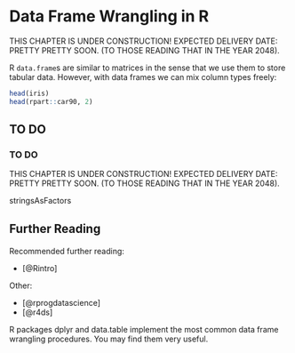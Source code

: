 # Data Frame Wrangling in R

<!-- (C) 2020 Marek Gagolewski, https://www.gagolewski.com -->



THIS CHAPTER IS UNDER CONSTRUCTION! EXPECTED DELIVERY DATE: PRETTY PRETTY SOON.
(TO THOSE READING THAT IN THE YEAR 2048).



R `data.frame`s are similar to matrices in the sense that
we use them to store tabular data.
However, with data frames we can mix column types freely:

```r
head(iris)
head(rpart::car90, 2)
```


## TO DO

### TO DO

THIS CHAPTER IS UNDER CONSTRUCTION! EXPECTED DELIVERY DATE: PRETTY PRETTY SOON.
(TO THOSE READING THAT IN THE YEAR 2048).




stringsAsFactors



## Further Reading

#### {.allowframebreaks .unnumbered}

Recommended further reading:

- [@Rintro]

Other:

- [@rprogdatascience]
- [@r4ds]

R packages dplyr and data.table implement the most common
data frame wrangling procedures. You may find them very useful.
